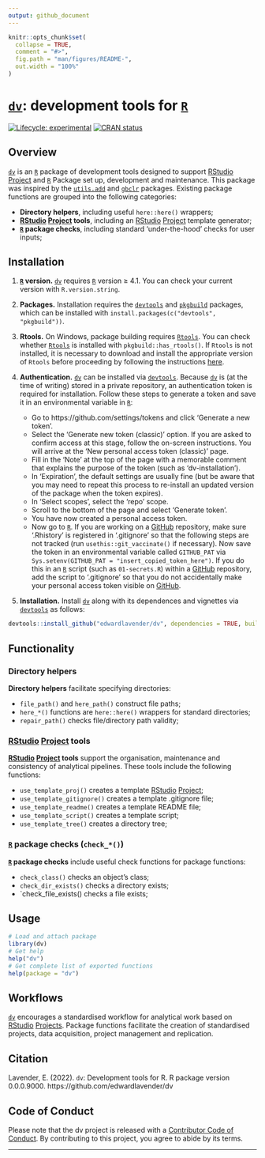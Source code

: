 ```yaml
---
output: github_document
---
```


```r
knitr::opts_chunk$set(
  collapse = TRUE,
  comment = "#>",
  fig.path = "man/figures/README-",
  out.width = "100%"
)
```

# [`dv`](https://github.com/edwardlavender/dv): development tools for [`R`](https://www.r-project.org/)

[![Lifecycle: experimental](https://img.shields.io/badge/lifecycle-experimental-orange.svg)](https://lifecycle.r-lib.org/articles/stages.html#experimental)
[![CRAN status](https://www.r-pkg.org/badges/version/dv)](https://CRAN.R-project.org/package=dv)

## Overview

[`dv`](https://github.com/edwardlavender/dv) is an [`R`](https://www.r-project.org/) package of development tools designed to support [RStudio](https://posit.co/) [Project](https://r4ds.had.co.nz/workflow-projects.html) and [`R`](https://www.r-project.org/) Package set up, development and maintenance. This package was inspired by the [`utils.add`](https://github.com/edwardlavender/utils.add) and [`gbclr`](https://github.com/cabi-org/gbclr) packages. Existing package functions are grouped into the following categories: 

* **Directory helpers**, including useful `here::here()` wrappers;
* **[RStudio](https://posit.co/) [Project](https://r4ds.had.co.nz/workflow-projects.html) tools**, including an [RStudio](https://posit.co/) [Project](https://r4ds.had.co.nz/workflow-projects.html) template generator;
* **[`R`](https://www.r-project.org/) package checks**, including  standard 'under-the-hood' checks for user inputs;

## Installation

1. **[`R`](https://www.r-project.org/) version.** [`dv`](https://github.com/edwardlavender/dv) requires [`R`](https://www.r-project.org/) version ≥ 4.1. You can check your current version with `R.version.string`. 

2. **Packages.** Installation requires the [`devtools`](https://github.com/r-lib/devtools) and [`pkgbuild`](https://github.com/r-lib/pkgbuild) packages, which can be installed with `install.packages(c("devtools", "pkgbuild"))`. 

3. **Rtools.** On Windows, package building requires [`Rtools`](https://cran.r-project.org/bin/windows/Rtools/). You can check whether [`Rtools`](https://cran.r-project.org/bin/windows/Rtools/) is installed with `pkgbuild::has_rtools()`. If `Rtools` is not installed, it is necessary to download and install the appropriate version of `Rtools` before proceeding by following the instructions [here](https://cran.r-project.org/bin/windows/Rtools/). 

4. **Authentication.** [`dv`](https://github.com/edwardlavender/dv) can be installed via [`devtools`](https://github.com/r-lib/devtools). Because [`dv`](https://github.com/edwardlavender/dv) is (at the time of writing) stored in a private repository, an authentication token is required for installation. Follow these steps to generate a token and save it in an environmental variable in [`R`](https://www.r-project.org/):

    * Go to https://github.com/settings/tokens and click 'Generate a new token'.
    * Select the 'Generate new token (classic)' option. If you are asked to confirm access at this stage, follow the on-screen instructions. You will arrive at the 'New personal access token (classic)' page. 
    * Fill in the 'Note' at the top of the page with a memorable comment that explains the purpose of the token (such as 'dv-installation'). 
    * In 'Expiration', the default settings are usually fine (but be aware that you may need to repeat this process to re-install an updated version of the package when the token expires). 
    * In 'Select scopes', select the 'repo' scope. 
    * Scroll to the bottom of the page and select 'Generate token'. 
    * You have now created a personal access token. 
    * Now go to [`R`](https://www.r-project.org/). If you are working on a [GitHub](https://github.com/) repository, make sure '.Rhistory' is registered in '.gitignore' so that the following steps are not tracked (run `usethis::git_vaccinate()` if necessary). Now save the token in an environmental variable called `GITHUB_PAT` via `Sys.setenv(GITHUB_PAT = "insert_copied_token_here")`. If you do this in an [`R`](https://www.r-project.org/) script (such as `01-secrets.R`) within a [GitHub](https://github.com/) repository, add the script to '.gitignore' so that you do not accidentally make your personal access token visible on [GitHub](https://github.com/).

5. **Installation.** Install [`dv`](https://github.com/edwardlavender/dv) along with its dependences and vignettes via [`devtools`](https://github.com/r-lib/devtools) as follows:

``` r
devtools::install_github("edwardlavender/dv", dependencies = TRUE, build_vignettes = TRUE)
```

## Functionality 

### Directory helpers 

**Directory helpers** facilitate specifying directories:

* `file_path()` and `here_path()` construct file paths;
* `here_*()` functions are `here::here()` wrappers for standard directories;
* `repair_path()` checks file/directory path validity;

### [RStudio](https://posit.co/) [Project](https://r4ds.had.co.nz/workflow-projects.html) tools

**[RStudio](https://posit.co/) [Project](https://r4ds.had.co.nz/workflow-projects.html) tools** support the organisation, maintenance and consistency of analytical pipelines. These tools include the following functions:

* `use_template_proj()` creates a template [RStudio](https://posit.co/) [Project](https://r4ds.had.co.nz/workflow-projects.html);
* `use_template_gitignore()` creates a template .gitignore file;
* `use_template_readme()` creates a template README file;
* `use_template_script()` creates a template script;
* `use_template_tree()` creates a directory tree;

### [`R`](https://www.r-project.org/) package checks (`check_*()`)

**[`R`](https://www.r-project.org/) package checks** include useful check functions for package functions:

* `check_class()` checks an object's class;
* `check_dir_exists()` checks a directory exists;
* `check_file_exists() checks a file exists;

## Usage 

```r
# Load and attach package
library(dv)
# Get help
help("dv")
# Get complete list of exported functions
help(package = "dv")
```

## Workflows 

[`dv`](https://github.com/edwardlavender/dv) encourages a standardised workflow for analytical work based on [RStudio](https://posit.co/) [Projects](https://r4ds.had.co.nz/workflow-projects.html). Package functions facilitate the creation of standardised projects, data acquisition, project management and replication. 

## Citation

Lavender, E. (2022). `dv`: Development tools for R. R package version 0.0.0.9000. https://github.com/edwardlavender/dv 

## Code of Conduct

Please note that the dv project is released with a [Contributor Code of Conduct](https://contributor-covenant.org/version/2/1/CODE_OF_CONDUCT.html). By contributing to this project, you agree to abide by its terms.

---
